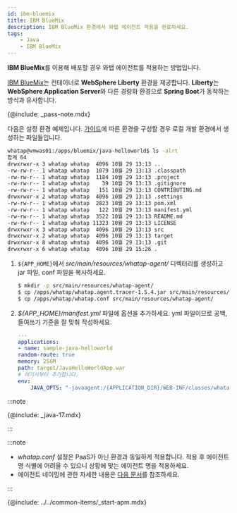 ```yaml
---
id: ibm-bluemix
title: IBM BlueMix
description: IBM BlueMix 환경에서 와탭 에이전트 적용을 완료하세요.
tags:
    - Java
    - IBM BlueMix
---
```


**IBM BlueMix**를 이용해 배포할 경우 와탭 에이전트를 적용하는 방법입니다. 

[IBM BlueMix](https://console.bluemix.net/docs/apps/index.html%E2%80%8B)는 컨테이너로 **WebSphere Liberty** 환경을 제공합니다. **Liberty**는 **WebSphere Application Server**와 다른 경량화 환경으로 **Spring Boot**가 동작하는 방식과 유사합니다.

{@include: _pass-note.mdx}

다음은 설정 환경 예제입니다. [가이드](https://cloud.ibm.com/docs)에 따른 환경을 구성할 경우 로컬 개발 환경에서 생성하는 파일들입니다.

```bash
whatap@vmwas01:/apps/bluemix/java-helloworld$ ls -alrt
합계 64
drwxrwxr-x 3 whatap whatap  4096 10월 29 13:13 ..
-rw-rw-r-- 1 whatap whatap  1079 10월 29 13:13 .classpath
-rw-rw-r-- 1 whatap whatap  1184 10월 29 13:13 .project
-rw-rw-r-- 1 whatap whatap    39 10월 29 13:13 .gitignore
-rw-rw-r-- 1 whatap whatap   151 10월 29 13:13 CONTRIBUTING.md
drwxrwxr-x 2 whatap whatap  4096 10월 29 13:13 .settings
-rw-rw-r-- 1 whatap whatap  2823 10월 29 13:13 pom.xml
-rw-rw-r-- 1 whatap whatap   122 10월 29 13:13 manifest.yml
-rw-rw-r-- 1 whatap whatap  3522 10월 29 13:13 README.md
-rw-rw-r-- 1 whatap whatap 11323 10월 29 13:13 LICENSE
drwxrwxr-x 3 whatap whatap  4096 10월 29 13:13 src
drwxrwxr-x 2 whatap whatap  4096 10월 29 13:13 target
drwxrwxr-x 8 whatap whatap  4096 10월 29 13:13 .git
drwxrwxr-x 6 whatap whatap  4096 10월 29 15:26 .
```

1. `${APP_HOME}`에서 *src/main/resources/whatap-agent/* 디렉터리를 생성하고 jar 파일, conf 파일을 복사하세요.

    ```bash
    $ mkdir -p src/main/resources/whatap-agent/
    $ cp /apps/whatap/whatap.agent.tracer-1.5.4.jar src/main/resources/whatap-agent/
    $ cp /apps/whatap/whatap.conf src/main/resources/whatap-agent/
    ```

1. *${APP_HOME}/manifest.yml* 파일에 옵션을 추가하세요. yml 파일이므로 공백, 들여쓰기 기준을 잘 맞춰 작성하세요.

    ```yaml title=${APP_HOME}/manifest.yml {8-9} showLineNumbers
    ---
    applications:
    - name: sample-java-helloworld
    random-route: true
    memory: 256M
    path: target/JavaHelloWorldApp.war
    # 여기서부터 추가합니다.
    env:
        JAVA_OPTS: "-javaagent:/{APPLICATION_DIR}/WEB-INF/classes/whatap-agent/whatap.agent-X.Y.Z.jar -Dorg.osgi.framework.bootdelegation=whatap.* "
    ```

:::note

{@include: _java-17.mdx}

:::

:::note

* *whatap.conf* 설정은 PaaS가 아닌 환경과 동일하게 적용합니다. 적용 후 에이전트 명 식별에 어려울 수 있으니 상황에 맞는 에이전트 명을 적용하세요.
* 에이전트 네이밍에 관한 자세한 내용은 [다음 문서](../agent-name)를 참조하세요.

:::

{@include: ../../common-items/_start-apm.mdx}  